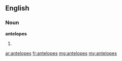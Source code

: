 ==English==

===Noun===
'''antelopes'''

# {{plural of|[[antelope]]}}

[[ar:antelopes]]
[[fr:antelopes]]
[[mg:antelopes]]
[[my:antelopes]]